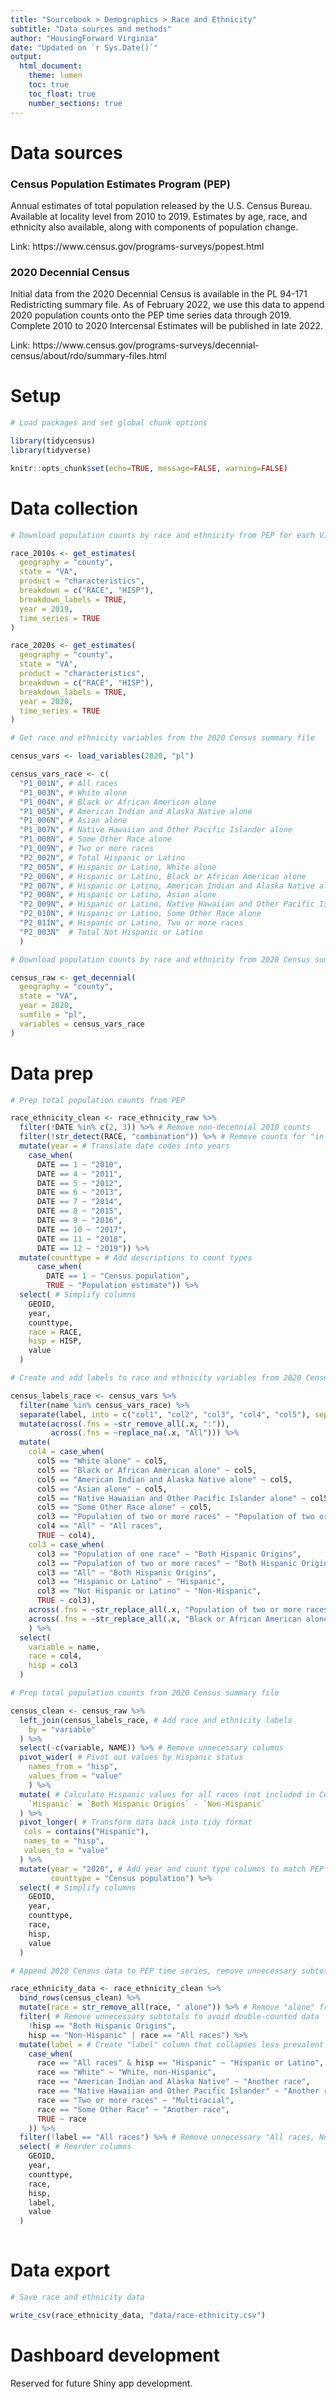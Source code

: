 ```yaml
---
title: "Sourcebook > Demographics > Race and Ethnicity"
subtitle: "Data sources and methods"
author: "HousingForward Virginia"
date: "Updated on `r Sys.Date()`"
output:
  html_document:
    theme: lumen
    toc: true
    toc_float: true
    number_sections: true
---
```


# Data sources

### Census Population Estimates Program (PEP) {-}

Annual estimates of total population released by the U.S. Census Bureau. Available at locality level from 2010 to 2019. Estimates by age, race, and ethnicity also available, along with components of population change.

Link: https://www.census.gov/programs-surveys/popest.html

### 2020 Decennial Census {-}

Initial data from the 2020 Decennial Census is available in the PL 94-171 Redistricting summary file. As of February 2022, we use this data to append 2020 population counts onto the PEP time series data through 2019. Complete 2010 to 2020 Intercensal Estimates will be published in late 2022.

Link: https://www.census.gov/programs-surveys/decennial-census/about/rdo/summary-files.html

# Setup

```r

# Load packages and set global chunk options

library(tidycensus)
library(tidyverse)

knitr::opts_chunk$set(echo=TRUE, message=FALSE, warning=FALSE)

```

# Data collection

```r

# Download population counts by race and ethnicity from PEP for each Virginia locality from 2010 to 2019

race_2010s <- get_estimates(
  geography = "county",
  state = "VA",
  product = "characteristics",
  breakdown = c("RACE", "HISP"),
  breakdown_labels = TRUE,
  year = 2019,
  time_series = TRUE
)

race_2020s <- get_estimates(
  geography = "county",
  state = "VA",
  product = "characteristics",
  breakdown = c("RACE", "HISP"),
  breakdown_labels = TRUE,
  year = 2020,
  time_series = TRUE
)

# Get race and ethnicity variables from the 2020 Census summary file

census_vars <- load_variables(2020, "pl")

census_vars_race <- c(
  "P1_001N", # All races
  "P1_003N", # White alone
  "P1_004N", # Black or African American alone
  "P1_005N", # American Indian and Alaska Native alone
  "P1_006N", # Asian alone
  "P1_007N", # Native Hawaiian and Other Pacific Islander alone
  "P1_008N", # Some Other Race alone
  "P1_009N", # Two or more races
  "P2_002N", # Total Hispanic or Latino
  "P2_005N", # Hispanic or Latino, White alone
  "P2_006N", # Hispanic or Latino, Black or African American alone
  "P2_007N", # Hispanic or Latino, American Indian and Alaska Native alone
  "P2_008N", # Hispanic or Latino, Asian alone
  "P2_009N", # Hispanic or Latino, Native Hawaiian and Other Pacific Islander alone
  "P2_010N", # Hispanic or Latino, Some Other Race alone
  "P2_011N", # Hispanic or Latino, Two or more races
  "P2_003N"  # Total Not Hispanic or Latino
  )

# Download population counts by race and ethnicity from 2020 Census summary file for each Virginia locality

census_raw <- get_decennial(
  geography = "county",
  state = "VA",
  year = 2020,
  sumfile = "pl",
  variables = census_vars_race
)

```

# Data prep

```r

# Prep total population counts from PEP

race_ethnicity_clean <- race_ethnicity_raw %>%
  filter(!DATE %in% c(2, 3)) %>% # Remove non-decennial 2010 counts
  filter(!str_detect(RACE, "combination")) %>% # Remove counts for "in combination" race categories for simplicity
  mutate(year = # Translate date codes into years
    case_when(
      DATE == 1 ~ "2010",
      DATE == 4 ~ "2011",
      DATE == 5 ~ "2012",
      DATE == 6 ~ "2013",
      DATE == 7 ~ "2014",
      DATE == 8 ~ "2015",
      DATE == 9 ~ "2016",
      DATE == 10 ~ "2017",
      DATE == 11 ~ "2018",
      DATE == 12 ~ "2019")) %>% 
  mutate(counttype = # Add descriptions to count types
      case_when(
        DATE == 1 ~ "Census population",
        TRUE ~ "Population estimate")) %>% 
  select( # Simplify columns
    GEOID,
    year,
    counttype,
    race = RACE,
    hisp = HISP,
    value
  )

# Create and add labels to race and ethnicity variables from 2020 Census summary file

census_labels_race <- census_vars %>% 
  filter(name %in% census_vars_race) %>%
  separate(label, into = c("col1", "col2", "col3", "col4", "col5"), sep = "!!") %>% 
  mutate(across(.fns = ~str_remove_all(.x, ":")),
         across(.fns = ~replace_na(.x, "All"))) %>% 
  mutate(
    col4 = case_when(
      col5 == "White alone" ~ col5,
      col5 == "Black or African American alone" ~ col5,
      col5 == "American Indian and Alaska Native alone" ~ col5,
      col5 == "Asian alone" ~ col5,
      col5 == "Native Hawaiian and Other Pacific Islander alone" ~ col5,
      col5 == "Some Other Race alone" ~ col5,
      col3 == "Population of two or more races" ~ "Population of two or more races",
      col4 == "All" ~ "All races",
      TRUE ~ col4),
    col3 = case_when(
      col3 == "Population of one race" ~ "Both Hispanic Origins",
      col3 == "Population of two or more races" ~ "Both Hispanic Origins",
      col3 == "All" ~ "Both Hispanic Origins",
      col3 == "Hispanic or Latino" ~ "Hispanic",
      col3 == "Not Hispanic or Latino" ~ "Non-Hispanic",
      TRUE ~ col3),
    across(.fns = ~str_replace_all(.x, "Population of two or more races", "Two or more races")),
    across(.fns = ~str_replace_all(.x, "Black or African American alone", "Black alone"))
    ) %>% 
  select(
    variable = name,
    race = col4,
    hisp = col3
  )

# Prep total population counts from 2020 Census summary file

census_clean <- census_raw %>%
  left_join(census_labels_race, # Add race and ethnicity labels
    by = "variable"
  ) %>%
  select(-c(variable, NAME)) %>% # Remove unnecessary columns
  pivot_wider( # Pivot out values by Hispanic status
    names_from = "hisp",
    values_from = "value"
    ) %>% 
  mutate( # Calculate Hispanic values for all races (not included in Census data)
    `Hispanic` = `Both Hispanic Origins` - `Non-Hispanic`
  ) %>% 
  pivot_longer( # Transform data back into tidy format
   cols = contains("Hispanic"),
   names_to = "hisp",
   values_to = "value"
  ) %>%
  mutate(year = "2020", # Add year and count type columns to match PEP data
         counttype = "Census population") %>%
  select( # Simplify columns
    GEOID,
    year,
    counttype,
    race,
    hisp,
    value
  )

# Append 2020 Census data to PEP time series, remove unnecessary subtotals, and relabel variables

race_ethnicity_data <- race_ethnicity_clean %>% 
  bind_rows(census_clean) %>% 
  mutate(race = str_remove_all(race, " alone")) %>% # Remove "alone" from race column values
  filter( # Remove unnecessary subtotals to avoid double-counted data
    !hisp == "Both Hispanic Origins",
    hisp == "Non-Hispanic" | race == "All races") %>%
  mutate(label = # Create "label" column that collapses less prevalent race categories
    case_when(
      race == "All races" & hisp == "Hispanic" ~ "Hispanic or Latino",
      race == "White" ~ "White, non-Hispanic",
      race == "American Indian and Alaska Native" ~ "Another race",
      race == "Native Hawaiian and Other Pacific Islander" ~ "Another race",
      race == "Two or more races" ~ "Multiracial",
      race == "Some Other Race" ~ "Another race",
      TRUE ~ race
    )) %>% 
  filter(!label == "All races") %>% # Remove unnecessary "All races, Non-Hispanic" subtotal
  select( # Reorder columns
    GEOID,
    year,
    counttype,
    race,
    hisp,
    label,
    value
  )
  
```

# Data export

```r

# Save race and ethnicity data

write_csv(race_ethnicity_data, "data/race-ethnicity.csv")

```

# Dashboard development

Reserved for future Shiny app development.